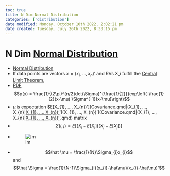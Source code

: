 ```yaml
---
toc: true
title: N Dim Normal Distribution
categories: ['distribution']
date modified: Monday, October 10th 2022, 2:02:21 pm
date created: Tuesday, July 26th 2022, 8:33:15 pm
---
```


# N Dim [Normal Distribution](Normal%20Distribution.qmd)
- [Normal Distribution](Normal%20Distribution.qmd)
- If data points are vectors $x = (x_{1}, …, x_{n})'$ and RVs X_i fulfill the [Central Limit Theorem](Central%20Limit%20Theorem.qmd),
- [PDF](PDF.qmd) $$p(x) = \frac{1}{(2\pi)^{n/2}det(\Sigma)^{\frac{1}{2}}}exp\left(-\frac{1}{2}(x-\mu)'\Sigma^{-1}(x-\mu)\right)$$
- $\mu$ is expectation $E[X_{1}, …, X_{n})'](Covariance.qmd|(X_{1}, …, X_{n}|[X_{1}, …, X_{n})'](X_%7B1%7D,%20%E2%80%A6,%20X_%7Bn%7D)'](X_{1}, …, X_{n})'](Covariance.qmd|(X_{1}, …, X_{n}|[X_{1}, …, X_{n})'](X_%7B1%7D,%20%E2%80%A6,%20X_%7Bn%7D)'.qmd) matrix
- $$\Sigma(i,j) = E[(X_{i} - E[X_{i}])(X_{j}-E[X_{j}])]$$
- ![im](images/Pasted%20image%2020220319151038.png)
- $$\hat \mu = \frac{1}{N}\Sigma_{i}x_{i}$$ and $$\hat \Sigma = \frac{1}{N-1}\Sigma_{i}(x_{i}-\hat\mu)(x_{i}-\hat\mu)'$$



